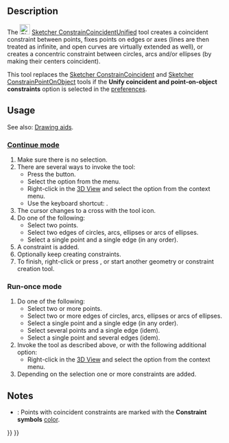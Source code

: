 <languages/>

{{Docnav
|[[Sketcher_ConstrainLock|Lock Position]]
|[[Sketcher_ConstrainCoincident|Coincident Constraint]]
|[[Sketcher_Workbench|Sketcher]]
|IconL=Sketcher_ConstrainLock.svg
|IconR=Sketcher_ConstrainCoincident.svg
|IconC=Workbench_Sketcher.svg
}}

{{GuiCommand
|Name=Sketcher ConstrainCoincidentUnified
|MenuLocation=Sketch → Constraints → Coincident Constraint
|Workbenches=[[Sketcher_Workbench|Sketcher]]
|Shortcut={{KEY|C}}
|Version=1.0
|SeeAlso=[[Sketcher_ConstrainCoincident|Sketcher ConstrainCoincident]], [[Sketcher_ConstrainPointOnObject|Sketcher ConstrainPointOnObject]]
}}

==Description==

The [[Image:Sketcher_ConstrainCoincidentUnified.svg|24px]] [[Sketcher_ConstrainCoincidentUnified|Sketcher ConstrainCoincidentUnified]] tool creates a coincident constraint between points, fixes points on edges or axes (lines are then treated as infinite, and open curves are virtually extended as well), or creates a concentric constraint between circles, arcs and/or ellipses (by making their centers coincident).

This tool replaces the [[Sketcher_ConstrainCoincident|Sketcher ConstrainCoincident]] and [[Sketcher_ConstrainPointOnObject|Sketcher ConstrainPointOnObject]] tools if the '''Unify coincident and point-on-object constraints''' option is selected in the [[Sketcher_Preferences#General|preferences]].

==Usage==

See also: [[Sketcher_Workbench#Drawing_aids|Drawing aids]].

===[[Sketcher_Workbench#Continue_modes|Continue mode]]===

# Make sure there is no selection.
# There are several ways to invoke the tool:
#* Press the {{Button|[[Image:Sketcher_ConstrainCoincidentUnified.svg|16px]] [[Sketcher_ConstrainCoincidentUnified|Coincident Constraint]]}} button.
#* Select the {{MenuCommand|Sketch → Constraints → [[Image:Sketcher_ConstrainCoincidentUnified.svg|16px]] Coincident Constraint}} option from the menu.
#* Right-click in the [[3D_View|3D View]] and select the {{MenuCommand|Constrain → [[Image:Sketcher_ConstrainCoincidentUnified.svg|16px]] Coincident Constraint}} option from the context menu.
#* Use the keyboard shortcut: {{KEY|C}}.
# The cursor changes to a cross with the tool icon.
# Do one of the following:
#* Select two points.
#* Select two edges of circles, arcs, ellipses or arcs of ellipses.
#* Select a single point and a single edge (in any order).
# A constraint is added.
# Optionally keep creating constraints.
# To finish, right-click or press {{KEY|Esc}}, or start another geometry or constraint creation tool.

===Run-once mode===

# Do one of the following:
#* Select two or more points.
#* Select two or more edges of circles, arcs, ellipses or arcs of ellipses.
#* Select a single point and a single edge (in any order).
#* Select several points and a single edge (idem).
#* Select a single point and several edges (idem).
# Invoke the tool as described above, or with the following additional option:
#* Right-click in the [[3D_View|3D View]] and select the {{MenuCommand|[[Image:Sketcher_ConstrainCoincidentUnified.svg|16px]] Coincident Constraint}} option from the context menu.
# Depending on the selection one or more constraints are added.

==Notes==

* {{Version|1.0}}: Points with coincident constraints are marked with the '''Constraint symbols''' [[Sketcher_Preferences#Display|color]].


{{Docnav
|[[Sketcher_ConstrainLock|Lock Position]]
|[[Sketcher_ConstrainCoincident|Coincident Constraint]]
|[[Sketcher_Workbench|Sketcher]]
|IconL=Sketcher_ConstrainLock.svg
|IconR=Sketcher_ConstrainCoincident.svg
|IconC=Workbench_Sketcher.svg
}}

{{Sketcher_Tools_navi{{#translation:}}}}
{{Userdocnavi{{#translation:}}}}